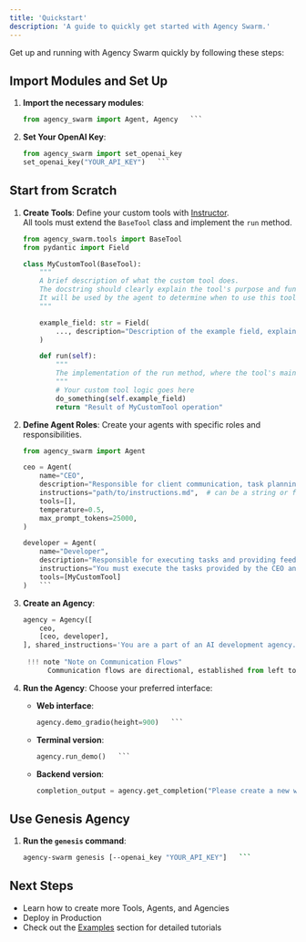 ```yaml
---
title: 'Quickstart'
description: 'A guide to quickly get started with Agency Swarm.'
---
```


Get up and running with Agency Swarm quickly by following these steps:

## Import Modules and Set Up

1. **Import the necessary modules**:
   ```python
   from agency_swarm import Agent, Agency   ```

2. **Set Your OpenAI Key**:
   ```python
   from agency_swarm import set_openai_key
   set_openai_key("YOUR_API_KEY")   ```

## Start from Scratch

1. **Create Tools**: Define your custom tools with [Instructor](https://github.com/jxnl/instructor).  
   All tools must extend the `BaseTool` class and implement the `run` method.
   ```python
   from agency_swarm.tools import BaseTool
   from pydantic import Field

   class MyCustomTool(BaseTool):
       """
       A brief description of what the custom tool does. 
       The docstring should clearly explain the tool's purpose and functionality.
       It will be used by the agent to determine when to use this tool.
       """

       example_field: str = Field(
           ..., description="Description of the example field, explaining its purpose and usage for the Agent."
       )

       def run(self):
           """
           The implementation of the run method, where the tool's main functionality is executed.
           """
           # Your custom tool logic goes here
           do_something(self.example_field)
           return "Result of MyCustomTool operation"
   ```

2. **Define Agent Roles**: Create your agents with specific roles and responsibilities.
   ```python
   from agency_swarm import Agent

   ceo = Agent(
       name="CEO",
       description="Responsible for client communication, task planning, and management.",
       instructions="path/to/instructions.md",  # can be a string or file path
       tools=[],
       temperature=0.5,
       max_prompt_tokens=25000,
   )

   developer = Agent(
       name="Developer",
       description="Responsible for executing tasks and providing feedback.",
       instructions="You must execute the tasks provided by the CEO and provide feedback.",
       tools=[MyCustomTool]
   )   ```

3. **Create an Agency**:
   ```python
   agency = Agency([
       ceo,
       [ceo, developer],
   ], shared_instructions='You are a part of an AI development agency.\n\n')   ```
        
    !!! note "Note on Communication Flows"
         Communication flows are directional, established from left to right in the agency_chart definition. The CEO can initiate a chat with the developer (dev) who can respond, but the developer cannot initiate a chat with the CEO.

4. **Run the Agency**:
    Choose your preferred interface:

    - **Web interface**:
        ```python
        agency.demo_gradio(height=900)   ```
        
    - **Terminal version**:
        ```python
        agency.run_demo()   ```
        
    - **Backend version**:
        ```python
        completion_output = agency.get_completion("Please create a new website for our client.", yield_messages=False)   ```

## Use Genesis Agency

1. **Run the `genesis` command**:
    ```bash
    agency-swarm genesis [--openai_key "YOUR_API_KEY"]   ```

## Next Steps

- Learn how to create more Tools, Agents, and Agencies
- Deploy in Production
- Check out the [Examples](examples.md) section for detailed tutorials 